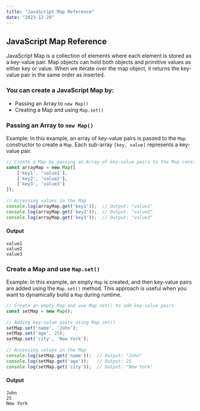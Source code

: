 ```yaml
---
title: "JavaScript Map Reference"
date: "2023-12-29"
---
```


## JavaScript Map Reference

JavaScript Map is a collection of elements where each element is stored as a key-value pair. Map objects can hold both objects and primitive values as either key or value. When we iterate over the map object, it returns the key-value pair in the same order as inserted.

### You can create a JavaScript Map by:

- Passing an Array to `new Map()`
- Creating a Map and using `Map.set()`

### Passing an Array to `new Map()`

Example: In this example, an array of key-value pairs is passed to the `Map` constructor to create a `Map`. Each sub-array `[key, value]` represents a key-value pair.

```javascript
// Create a Map by passing an Array of key-value pairs to the Map constructor
const arrayMap = new Map([
    ['key1', 'value1'],
    ['key2', 'value2'],
    ['key3', 'value3']
]);
 
// Accessing values in the Map
console.log(arrayMap.get('key1'));  // Output: "value1"
console.log(arrayMap.get('key2'));  // Output: "value2"
console.log(arrayMap.get('key3'));  // Output: "value3"
```

#### Output
```
value1
value2
value3
```

### Create a Map and use `Map.set()`

Example: In this example, an empty `Map` is created, and then key-value pairs are added using the `Map.set()` method. This approach is useful when you want to dynamically build a `Map` during runtime.

```javascript
// Create an empty Map and use Map.set() to add key-value pairs
const setMap = new Map();
 
// Adding key-value pairs using Map.set()
setMap.set('name', 'John');
setMap.set('age', 25);
setMap.set('city', 'New York');
 
// Accessing values in the Map
console.log(setMap.get('name'));  // Output: "John"
console.log(setMap.get('age'));   // Output: 25
console.log(setMap.get('city'));  // Output: "New York"
```

#### Output
```
John
25
New York